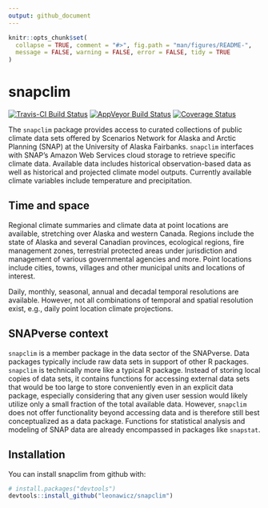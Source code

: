 ```yaml
---
output: github_document
---
```


<!-- README.md is generated from README.Rmd. Please edit that file -->

```r
knitr::opts_chunk$set(
  collapse = TRUE, comment = "#>", fig.path = "man/figures/README-",
  message = FALSE, warning = FALSE, error = FALSE, tidy = TRUE
)

```
# snapclim

[![Travis-CI Build Status](https://travis-ci.org/leonawicz/snapclim.svg?branch=master)](https://travis-ci.org/leonawicz/snapclim)
[![AppVeyor Build Status](https://ci.appveyor.com/api/projects/status/github/leonawicz/snapclim?branch=master&svg=true)](https://ci.appveyor.com/project/leonawicz/snapclim)
[![Coverage Status](https://img.shields.io/codecov/c/github/leonawicz/snapclim/master.svg)](https://codecov.io/github/leonawicz/snapclim?branch=master)


The `snapclim` package provides access to curated collections of public climate data sets 
offered by Scenarios Network for Alaska and Arctic Planning (SNAP) at the University of Alaska Fairbanks.
`snapclim` interfaces with SNAP's Amazon Web Services cloud storage to retrieve specific climate data.
Available data includes historical observation-based data as well as historical and projected climate model outputs.
Currently available climate variables include temperature and precipitation.

## Time and space

Regional climate summaries and climate data at point locations are available,
stretching over Alaska and western Canada.
Regions include the state of Alaska and several Canadian provinces, ecological regions, fire management zones,
terrestrial protected areas under jurisdiction and management of various governmental agencies and more.
Point locations include cities, towns, villages and other municipal units and locations of interest.

Daily, monthly, seasonal, annual and decadal temporal resolutions are available.
However, not all combinations of temporal and spatial resolution exist, e.g., 
daily point location climate projections.

## SNAPverse context

`snapclim` is a member package in the data sector of the SNAPverse.
Data packages typically include raw data sets in support of other R packages.
`snapclim` is technically more like a typical R package. Instead of storing local copies of data sets,
it contains functions for accessing external data sets that would be too large to store conveniently even in an 
explicit data package, especially considering that any given user session would likely utilize
only a small fraction of the total available data. However, `snapclim` does not offer functionality
beyond accessing data and is therefore still best conceptualized as a data package.
Functions for statistical analysis and modeling of SNAP data are already encompassed in packages like `snapstat`.

## Installation

You can install snapclim from github with:

```r
# install.packages("devtools")
devtools::install_github("leonawicz/snapclim")
```
